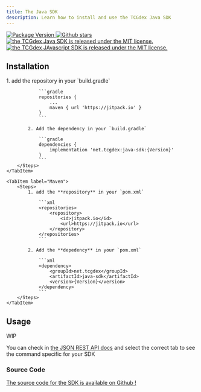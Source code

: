```yaml
---
title: The Java SDK
description: Learn how to install and use the TCGdex Java SDK
---
```


<p class="flex gap-2 justify-center">
	<a href="https://jitpack.io/#net.tcgdex/java-sdk">
		<img src="https://img.shields.io/jitpack/v/github/tcgdex/java-sdk?style=flat-square" alt="Package Version" />
	</a>
	<a href="https://github.com/tcgdex/java-sdk/stargazers">
		<img src="https://img.shields.io/github/stars/tcgdex/java-sdk?style=flat-square" alt="Github stars" />
	</a>
	<a href="https://github.com/tcgdex/java-sdk/blob/master/LICENSE.md">
		<img src="https://img.shields.io/github/license/tcgdex/java-sdk?style=flat-square" alt="the TCGdex Java SDK is released under the MIT license." />
	</a>
	<a href="https://github.com/tcgdex/java-sdk/actions/workflows/build.yml">
		<img src="https://img.shields.io/github/actions/workflow/status/tcgdex/java-sdk/build.yml?style=flat-square" alt="the TCGdex JAvascript SDK is released under the MIT license." />
	</a>
</p>

## Installation

<Tabs>
	<TabItem label="Gradle">
		<Steps>
			1. add the repository in your `build.gradle`

				```gradle
				repositories {
					...
					maven { url 'https://jitpack.io' }
				}
				```

			2. Add the dependency in your `build.gradle`

				```gradle
				dependencies {
					implementation 'net.tcgdex:java-sdk:{Version}'
				}
				```
		</Steps>
	</TabItem>

	<TabItem label="Maven">
		<Steps>
			1. add the **repository** in your `pom.xml`

				```xml
				<repositories>
					<repository>
						<id>jitpack.io</id>
						<url>https://jitpack.io</url>
					</repository>
				</repositories>
				```

			2. Add the **depedency** in your `pom.xml`

				```xml
				<dependency>
					<groupId>net.tcgdex</groupId>
					<artifactId>java-sdk</artifactId>
					<version>{Version}</version>
				</dependency>
				```
		</Steps>
	</TabItem>
</Tabs>

## Usage

WIP

You can check in [the JSON REST API docs](/rest) and select the correct tab to see the command specific for your SDK

### Source Code

[The source code for the SDK is available on Github !](https://github.com/tcgdex/java-sdk)
